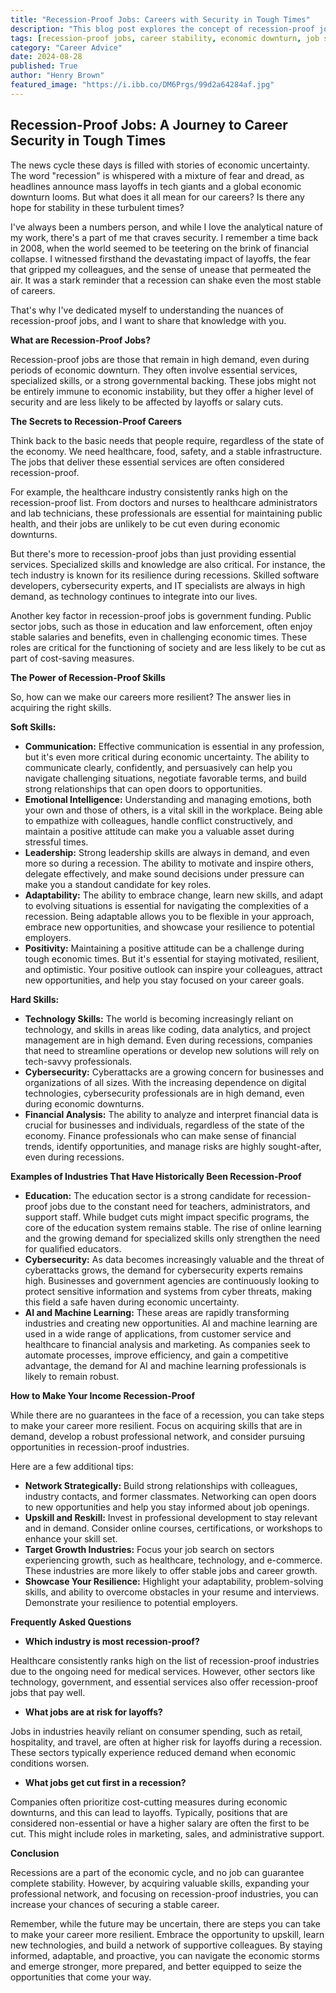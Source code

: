 ```yaml
---
title: "Recession-Proof Jobs: Careers with Security in Tough Times"
description: "This blog post explores the concept of recession-proof jobs, identifying industries and skills that remain in demand even during economic downturns. It provides insights on how to make your career more resilient and secure, focusing on essential skills, networking, and career development strategies."
tags: [recession-proof jobs, career stability, economic downturn, job security, career advice, skills development, networking, resilience, career planning, job search]
category: "Career Advice"
date: 2024-08-28
published: True
author: "Henry Brown"
featured_image: "https://i.ibb.co/DM6Prgs/99d2a64284af.jpg"
---
```


##  Recession-Proof Jobs: A Journey to Career Security in Tough Times

The news cycle these days is filled with stories of economic uncertainty. The word "recession" is whispered with a mixture of fear and dread, as headlines announce mass layoffs in tech giants and a global economic downturn looms. But what does it all mean for our careers?  Is there any hope for stability in these turbulent times? 

I've always been a numbers person, and while I love the analytical nature of my work, there's a part of me that craves security.  I remember a time back in 2008, when the world seemed to be teetering on the brink of financial collapse.  I witnessed firsthand the devastating impact of layoffs, the fear that gripped my colleagues, and the sense of unease that permeated the air.  It was a stark reminder that a recession can shake even the most stable of careers.  

That's why I've dedicated myself to understanding the nuances of recession-proof jobs, and I want to share that knowledge with you.  

**What are Recession-Proof Jobs?**

Recession-proof jobs are those that remain in high demand, even during periods of economic downturn. They often involve essential services, specialized skills, or a strong governmental backing.  These jobs might not be entirely immune to economic instability, but they offer a higher level of security and are less likely to be affected by layoffs or salary cuts.

**The Secrets to Recession-Proof Careers**

Think back to the basic needs that people require, regardless of the state of the economy.  We need healthcare, food, safety, and a stable infrastructure.  The jobs that deliver these essential services are often considered recession-proof.  

For example, the healthcare industry consistently ranks high on the recession-proof list.  From doctors and nurses to healthcare administrators and lab technicians, these professionals are essential for maintaining public health, and their jobs are unlikely to be cut even during economic downturns. 

But there's more to recession-proof jobs than just providing essential services.  Specialized skills and knowledge are also critical.  For instance, the tech industry is known for its resilience during recessions.  Skilled software developers, cybersecurity experts, and IT specialists are always in high demand, as technology continues to integrate into our lives. 

Another key factor in recession-proof jobs is government funding.  Public sector jobs, such as those in education and law enforcement, often enjoy stable salaries and benefits, even in challenging economic times.  These roles are critical for the functioning of society and are less likely to be cut as part of cost-saving measures.

**The Power of Recession-Proof Skills**

So, how can we make our careers more resilient? The answer lies in acquiring the right skills.  

**Soft Skills:**

* **Communication:**  Effective communication is essential in any profession, but it's even more critical during economic uncertainty.  The ability to communicate clearly, confidently, and persuasively can help you navigate challenging situations, negotiate favorable terms, and build strong relationships that can open doors to opportunities.
* **Emotional Intelligence:**  Understanding and managing emotions, both your own and those of others, is a vital skill in the workplace.  Being able to empathize with colleagues, handle conflict constructively, and maintain a positive attitude can make you a valuable asset during stressful times.
* **Leadership:**  Strong leadership skills are always in demand, and even more so during a recession.  The ability to motivate and inspire others, delegate effectively, and make sound decisions under pressure can make you a standout candidate for key roles. 
* **Adaptability:**  The ability to embrace change, learn new skills, and adapt to evolving situations is essential for navigating the complexities of a recession.  Being adaptable allows you to be flexible in your approach, embrace new opportunities, and showcase your resilience to potential employers.
* **Positivity:** Maintaining a positive attitude can be a challenge during tough economic times.  But it's essential for staying motivated, resilient, and optimistic.  Your positive outlook can inspire your colleagues, attract new opportunities, and help you stay focused on your career goals.  

**Hard Skills:**

* **Technology Skills:**  The world is becoming increasingly reliant on technology, and skills in areas like coding, data analytics, and project management are in high demand.  Even during recessions, companies that need to streamline operations or develop new solutions will rely on tech-savvy professionals. 
* **Cybersecurity:**  Cyberattacks are a growing concern for businesses and organizations of all sizes.  With the increasing dependence on digital technologies, cybersecurity professionals are in high demand, even during economic downturns.   
* **Financial Analysis:**  The ability to analyze and interpret financial data is crucial for businesses and individuals, regardless of the state of the economy.  Finance professionals who can make sense of financial trends, identify opportunities, and manage risks are highly sought-after, even during recessions.  

**Examples of Industries That Have Historically Been Recession-Proof**

* **Education:**  The education sector is a strong candidate for recession-proof jobs due to the constant need for teachers, administrators, and support staff.  While budget cuts might impact specific programs, the core of the education system remains stable.  The rise of online learning and the growing demand for specialized skills only strengthen the need for qualified educators.  
* **Cybersecurity:**  As data becomes increasingly valuable and the threat of cyberattacks grows, the demand for cybersecurity experts remains high.  Businesses and government agencies are continuously looking to protect sensitive information and systems from cyber threats, making this field a safe haven during economic uncertainty. 
* **AI and Machine Learning:**  These areas are rapidly transforming industries and creating new opportunities.  AI and machine learning are used in a wide range of applications, from customer service and healthcare to financial analysis and marketing.  As companies seek to automate processes, improve efficiency, and gain a competitive advantage, the demand for AI and machine learning professionals is likely to remain robust. 

**How to Make Your Income Recession-Proof**

While there are no guarantees in the face of a recession, you can take steps to make your career more resilient.  Focus on acquiring skills that are in demand, develop a robust professional network, and consider pursuing opportunities in recession-proof industries.  

Here are a few additional tips:

* **Network Strategically:**  Build strong relationships with colleagues, industry contacts, and former classmates.  Networking can open doors to new opportunities and help you stay informed about job openings.
* **Upskill and Reskill:**  Invest in professional development to stay relevant and in demand.  Consider online courses, certifications, or workshops to enhance your skill set. 
* **Target Growth Industries:**  Focus your job search on sectors experiencing growth, such as healthcare, technology, and e-commerce.  These industries are more likely to offer stable jobs and career growth.
* **Showcase Your Resilience:** Highlight your adaptability, problem-solving skills, and ability to overcome obstacles in your resume and interviews.  Demonstrate your resilience to potential employers.

**Frequently Asked Questions**

* **Which industry is most recession-proof?**

Healthcare consistently ranks high on the list of recession-proof industries due to the ongoing need for medical services.  However, other sectors like technology, government, and essential services also offer recession-proof jobs that pay well.

* **What jobs are at risk for layoffs?**

Jobs in industries heavily reliant on consumer spending, such as retail, hospitality, and travel, are often at higher risk for layoffs during a recession.  These sectors typically experience reduced demand when economic conditions worsen.

* **What jobs get cut first in a recession?**

Companies often prioritize cost-cutting measures during economic downturns, and this can lead to layoffs.  Typically, positions that are considered non-essential or have a higher salary are often the first to be cut.  This might include roles in marketing, sales, and administrative support.

**Conclusion**

Recessions are a part of the economic cycle, and no job can guarantee complete stability. However, by acquiring valuable skills, expanding your professional network, and focusing on recession-proof industries, you can increase your chances of securing a stable career. 

Remember, while the future may be uncertain, there are steps you can take to make your career more resilient.  Embrace the opportunity to upskill, learn new technologies, and build a network of supportive colleagues. By staying informed, adaptable, and proactive, you can navigate the economic storms and emerge stronger, more prepared, and better equipped to seize the opportunities that come your way. 